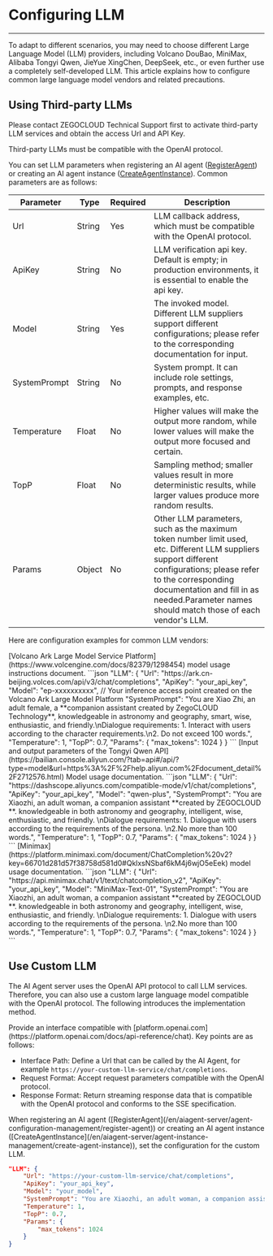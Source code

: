 # Configuring LLM

---

To adapt to different scenarios, you may need to choose different Large Language Model (LLM) providers, including Volcano DouBao, MiniMax, Alibaba Tongyi Qwen, JieYue XingChen, DeepSeek, etc., or even further use a completely self-developed LLM. This article explains how to configure common large language model vendors and related precautions.

## Using Third-party LLMs

<Note title="Note">
Please contact ZEGOCLOUD Technical Support first to activate third-party LLM services and obtain the access Url and API Key.

Third-party LLMs must be compatible with the OpenAI protocol.
</Note>

You can set LLM parameters when registering an AI agent ([RegisterAgent](en/aiagent-server/agent-configuration-management/register-agent)) or creating an AI agent instance ([CreateAgentInstance](/en/aiagent-server/agent-instance-management/create-agent-instance)). Common parameters are as follows:

| Parameter | Type | Required | Description |
| --- | --- | --- | --- |
| Url | String | Yes | LLM callback address, which must be compatible with the OpenAI protocol. |
| ApiKey | String | No | LLM verification api key. Default is empty; in production environments, it is essential to enable the api key. |
| Model | String | Yes | The invoked model. Different LLM suppliers support different configurations; please refer to the corresponding documentation for input. |
| SystemPrompt | String | No | System prompt. It can include role settings, prompts, and response examples, etc. |
| Temperature | Float | No | Higher values will make the output more random, while lower values will make the output more focused and certain. |
| TopP | Float | No | Sampling method; smaller values result in more deterministic results, while larger values produce more random results. |
| Params | Object | No | Other LLM parameters, such as the maximum token number limit used, etc. Different LLM suppliers support different configurations; please refer to the corresponding documentation and fill in as needed.<Note title="Note">Parameter names should match those of each vendor's LLM.</Note> |

Here are configuration examples for common LLM vendors:

<Tabs>
<Tab title="Volcano Ark">
[Volcano Ark Large Model Service Platform](https://www.volcengine.com/docs/82379/1298454) model usage instructions document.
```json
"LLM": {
    "Url": "https://ark.cn-beijing.volces.com/api/v3/chat/completions",
    "ApiKey": "your_api_key",
    "Model": "ep-xxxxxxxxxx",    // Your inference access point created on the Volcano Ark Large Model Platform
    "SystemPrompt": "You are Xiao Zhi, an adult female, a **companion assistant created by ZegoCLOUD Technology**, knowledgeable in astronomy and geography, smart, wise, enthusiastic, and friendly.\nDialogue requirements: 1. Interact with users according to the character requirements.\n2. Do not exceed 100 words.",
    "Temperature": 1,
    "TopP": 0.7,
    "Params": {
        "max_tokens": 1024
    }
}
```
</Tab>
<Tab title="Alibaba Cloud ">
[Input and output parameters of the Tongyi Qwen API](https://bailian.console.aliyun.com/?tab=api#/api/?type=model&url=https%3A%2F%2Fhelp.aliyun.com%2Fdocument_detail%2F2712576.html) Model usage documentation.
```json
"LLM": {
    "Url": "https://dashscope.aliyuncs.com/compatible-mode/v1/chat/completions",
    "ApiKey": "your_api_key",
    "Model": "qwen-plus",
    "SystemPrompt": "You are Xiaozhi, an adult woman, a companion assistant **created by ZEGOCLOUD **. knowledgeable in both astronomy and geography, intelligent, wise, enthusiastic, and friendly. \nDialogue requirements: 1. Dialogue with users according to the requirements of the persona. \n2.No more than 100 words.",
    "Temperature": 1,
    "TopP": 0.7,
    "Params": {
        "max_tokens": 1024
    }
}
```
</Tab>
<Tab title="Minimax">
[Minimax](https://platform.minimaxi.com/document/ChatCompletion%20v2?key=66701d281d57f38758d581d0#QklxsNSbaf6kM4j6wjO5eEek) model usage documentation.
```json
"LLM": {
    "Url": "https://api.minimax.chat/v1/text/chatcompletion_v2",
    "ApiKey": "your_api_key",
    "Model": "MiniMax-Text-01",
    "SystemPrompt": "You are Xiaozhi, an adult woman, a companion assistant **created by ZEGOCLOUD **. knowledgeable in both astronomy and geography, intelligent, wise, enthusiastic, and friendly. \nDialogue requirements: 1. Dialogue with users according to the requirements of the persona. \n2.No more than 100 words.",
    "Temperature": 1,
    "TopP": 0.7,
    "Params": {
        "max_tokens": 1024
    }
}
```
</Tab>
</Tabs>

## Use Custom LLM

The AI Agent server uses the OpenAI API protocol to call LLM services. Therefore, you can also use a custom large language model compatible with the OpenAI protocol. The following introduces the implementation method.

<Steps>
<Step title="Create a service that complies with the OpenAI API protocol">
Provide an interface compatible with [platform.openai.com](https://platform.openai.com/docs/api-reference/chat). Key points are as follows:

- Interface Path: Define a Url that can be called by the AI Agent, for example `https://your-custom-llm-service/chat/completions`.
- Request Format: Accept request parameters compatible with the OpenAI protocol.
- Response Format: Return streaming response data that is compatible with the OpenAI protocol and conforms to the SSE specification.
</Step>
<Step title="Configure Custom LLM">
When registering an AI agent ([RegisterAgent](/en/aiagent-server/agent-configuration-management/register-agent)) or creating an AI agent instance ([CreateAgentInstance](/en/aiagent-server/agent-instance-management/create-agent-instance)), set the configuration for the custom LLM.

```json
"LLM": {
    "Url": "https://your-custom-llm-service/chat/completions",
    "ApiKey": "your_api_key",
    "Model": "your_model",
    "SystemPrompt": "You are Xiaozhi, an adult woman, a companion assistant **created by ZEGOCLOUD **. knowledgeable in both astronomy and geography, intelligent, wise, enthusiastic, and friendly. \nDialogue requirements: 1. Dialogue with users according to the requirements of the persona. \n2.No more than 100 words.",
    "Temperature": 1,
    "TopP": 0.7,
    "Params": {
        "max_tokens": 1024
    }
}

```
</Step>
</Steps>

